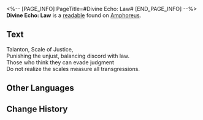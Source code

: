 <%-- [PAGE_INFO]
PageTitle=#Divine Echo: Law#
[END_PAGE_INFO] --%>
{{Readable Infobox
|id           = 518
|partIds      = 190845
|title        = 
|image        = Item Divine Echo- Law.png
|world        = Amphoreus
|parts        = 1
|author       = <!--to be added-->
|description  = A memory left by a Titan's Miracle. Only those who have received divine blessings can hear such holy resonance... Listen, the scales of judgment ring with the decree against evil.
|part1        = Divine Echo: Law
|source1      = {{cx|Source missing}}
|characters   = 
|factions     = 
}}
'''Divine Echo: Law''' is a [[readable]] found on [[Amphoreus]].
<!--
==Location==
{{Map Embed|<map name>|<marker id>}}
-->
==Text==
Talanton, Scale of Justice,<br />Punishing the unjust, balancing discord with law.<br />Those who think they can evade judgment<br />Do not realize the scales measure all transgressions.

<!--
==Trivia==
* 
-->
==Other Languages==
{{Other Languages
|en   = Divine Echo: Law
|zhs  = 神性的回响：律法
|zht  = 神性的迴響：律法
|ja   = 神性の反響：法
|ko   = 신성의 메아리: 율법
|es   = Eco divino: la Ley
|fr   = Écho Divin&nbsp;: Loi
|ru   = Отголосок божественности: Правосудие
|th   = แว่วเสียงศักดิ์สิทธิ์: กฎเกณฑ์
|vi   = Tiếng Vọng Thần Tính: Luật Pháp
|de   = Göttliches Echo: Gesetz
|id   = Gema Ilahi: Hukum
|pt   = Eco Divino: A Lei
}}

==Change History==
{{Change History|3.2}}